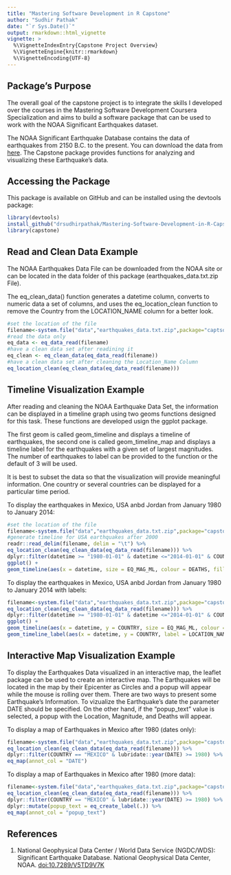 ---
title: "Mastering Software Development in R Capstone"
author: "Sudhir Pathak"
date: "`r Sys.Date()`"
output: rmarkdown::html_vignette
vignette: >
  %\VignetteIndexEntry{Capstone Project Overview}
  %\VignetteEngine{knitr::rmarkdown}
  %\VignetteEncoding{UTF-8}
---
## Package's Purpose
The overall goal of the capstone project is to integrate the skills I developed over the courses in the Mastering Software Development Coursera Specialization and aims to build a software package that can be used to work with the NOAA Significant Earthquakes dataset.

The NOAA Significant Earthquake Database contains the data of earthquakes from 2150 B.C. to the present.  You can download the data from [here](https://www.ngdc.noaa.gov/nndc/struts/form?t=101650&s=1&d=1).  The Capstone package provides functions for analyzing and visualizing these Earthquake's data.    

## Accessing the Package

This package is available on GitHub and can be installed using the devtools package:

```{r eval = FALSE}
library(devtools)
install_github("drsudhirpathak/Mastering-Software-Development-in-R-Capstone")
library(capstone)
```


## Read and Clean Data Example

The NOAA Earthquakes Data File can be downloaded from the NOAA site or can be located in the data folder of this package (earthquakes_data.txt.zip File).  

The eq_clean_data() function generates a datetime column, converts to numeric data a set of columns, and uses the eq_location_clean function to remove the Country from the LOCATION_NAME column for a better look.

```{r eval = FALSE}
#set the location of the file
filename<-system.file("data","earthquakes_data.txt.zip",package="captsone")
#read the data only
eq_data <- eq_data_read(filename)
#have a clean data set after readining it
eq_clean <- eq_clean_data(eq_data_read(filename))
#have a clean data set after cleaning the Location_Name Column
eq_location_clean(eq_clean_data(eq_data_read(filename)))
```

## Timeline Visualization Example

After reading and cleaning the NOAA Earthquake Data Set, the information can be displayed in a timeline graph using two geoms functions designed for this task. These functions are developed usign the ggplot package.

The first geom is called geom_timeline and displays a timeline of earthquakes, the second one is called geom_timeline_map and displays a timeline label for the earthquakes with a given set of largest magnitudes. The number of earthquakes to label can be provided to the function or the default of 3 will be used.

It is best to subset the data so that the visualization will provide meaningful information.  One country or several countries can be displayed for a particular time period.

To display the earthquakes in Mexico, USA anbd Jordan from January 1980 to January 2014:

```{r eval = FALSE}
#set the location of the file
filename<-system.file("data","earthquakes_data.txt.zip",package="capstone")
#generate timeline for USA earthquakes after 2000
readr::read_delim(filename, delim = "\t") %>%
eq_location_clean(eq_clean_data(eq_data_read(filename))) %>%
dplyr::filter(datetime >= "1980-01-01" & datetime <="2014-01-01" & COUNTRY == c("MEXICO","USA", "JORDAN"))%>%
ggplot() +
geom_timeline(aes(x = datetime, size = EQ_MAG_ML, colour = DEATHS, fill = DEATHS))
```

To display the earthquakes in Mexico, USA anbd Jordan from January 1980 to January 2014 with labels:

```{r eval = FALSE}
filename<-system.file("data","earthquakes_data.txt.zip",package="capstone")
eq_location_clean(eq_clean_data(eq_data_read(filename))) %>%
dplyr::filter(datetime >= "1980-01-01" & datetime <="2014-01-01" & COUNTRY == c("MEXICO","USA", "JORDAN"))%>%
ggplot() +
geom_timeline(aes(x = datetime, y = COUNTRY, size = EQ_MAG_ML, colour = DEATHS, fill = DEATHS)) +
geom_timeline_label(aes(x = datetime, y = COUNTRY, label = LOCATION_NAME, number = 3, max_aes = EQ_MAG_ML))
```


## Interactive Map Visualization Example

To display the Earthquakes Data visualized in an interactive map, the leaflet package can be used to create an interactive map. The Earthquakes will be located in the map by their Epicenter as Circles and a popup will appear while the mouse is rolling over them. There are two ways to present some Earthquake's Information. To vizualize the Earthquake's date the parameter DATE should be specified. On the other hand, if the "popup_text" value is selected, a popup with the Location, Magnitude, and Deaths will appear.

To display a map of Earthquakes in Mexico after 1980 (dates only):

```{r eval=FALSE}
filename<-system.file("data","earthquakes_data.txt.zip",package="capstone")
eq_location_clean(eq_clean_data(eq_data_read(filename))) %>%
dplyr::filter(COUNTRY == "MEXICO" & lubridate::year(DATE) >= 1980) %>%
eq_map(annot_col = "DATE")
```


To display a map of Earthquakes in Mexico after 1980 (more data):


```{r eval = FALSE}
filename<-system.file("data","earthquakes_data.txt.zip",package="capstone")
eq_location_clean(eq_clean_data(eq_data_read(filename))) %>%
dplyr::filter(COUNTRY == "MEXICO" & lubridate::year(DATE) >= 1980) %>%
dplyr::mutate(popup_text = eq_create_label(.)) %>%
eq_map(annot_col = "popup_text")
```

## References

1.  National Geophysical Data Center / World Data Service (NGDC/WDS): Significant Earthquake Database. National Geophysical Data Center, NOAA. [doi:10.7289/V5TD9V7K](doi:10.7289/V5TD9V7K)